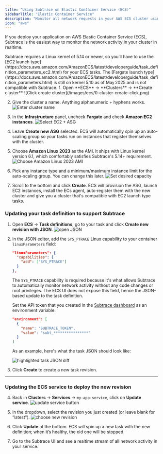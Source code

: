 ```yaml
---
title: "Using Subtrace on Elastic Container Service (ECS)"
sidebarTitle: "Elastic Container Service"
description: "Monitor all network requests in your AWS ECS cluster using Subtrace."
icon: "aws"
---
```


If you deploy your application on AWS Elastic Container Service (ECS), Subtrace
is the easiest way to monitor the network activity in your cluster in realtime.

<Note>
Subtrace requires a Linux kernel of 5.14 or newer, so you’ll have to use the
[EC2 launch type](https://docs.aws.amazon.com/AmazonECS/latest/developerguide/task_definition_parameters_ec2.html)
for your ECS tasks. The
[Fargate launch type](https://docs.aws.amazon.com/AmazonECS/latest/developerguide/task_definition_parameters.html)
is still on kernel 5.10 as of May 2025 and is not compatible with Subtrace.

<Accordion title="How do I create an ECS cluster with EC2 launch type?">
1. Open **ECS** → **Clusters** → **Create cluster**
   ![Click create cluster](/images/ecs/0-cluster-create-click.png)

2. Give the cluster a name. Anything alphanumeric + hyphens works.
   ![Enter cluster name](/images/ecs/1-cluster-name.png)

3. In the **Infrastructure** panel, uncheck **Fargate** and check **Amazon EC2 instances**.
   ![Select EC2 + ASG](/images/ecs/2-cluster-asg.png)

4. Leave **Create new ASG** selected. ECS will automatically spin up an auto-scaling group so your tasks run on instances that register themselves with the cluster.

5. Choose **Amazon Linux 2023** as the AMI. It ships with Linux kernel version 6.1, which comfortably satisfies Subtrace's 5.14+ requirement.
   ![Choose Amazon Linux 2023 AMI](/images/ecs/3-cluster-ami.png)

6. Pick any instance type and a minimum/maximum instance limit for the auto-scaling group. You can change this later.
   ![Set desired capacity](/images/ecs/4-cluster-capacity.png)

7. Scroll to the bottom and click **Create**. ECS will provision the ASG, launch EC2 instances, install the ECs agent, auto‑register them with the new cluster and give you a cluster that's compatible with EC2 launch type tasks.
</Accordion>
</Note>

### Updating your task definition to support Subtrace

1. Open **ECS** → **Task definitions**, go to your task and click **Create new revision with JSON**.
   ![open JSON](/images/ecs/5-task-update-button.png)

2. In the JSON editor, add the `SYS_PTRACE` Linux capability to your container `linuxParameters` field:

     ```json
     "linuxParameters": {
       "capabilities": {
         "add": ["SYS_PTRACE"]
       }
     },
     ```

   The `SYS_PTRACE` capability is required because it's what allows Subtrace
   to automatically monitor network activity without any code changes or root
   privileges. The ECS UI does not expose this field, hence the JSON-based
   update to the task definition.

   Set the API token that you created in the [Subtrace dashboard](https://subtrace.dev/dashboard)
   as an environment variable:

     ```json
     "environment": [
       {
         "name": "SUBTRACE_TOKEN",
         "value": "subt_****************"
       }
     ]
     ```
 
   As an example, here's what the task JSON should look like:

     ![highlighted task JSON diff](/images/ecs/6-task-json-diff.png)

3. Click **Create** to create a new task revision.

---

### Updating the ECS service to deploy the new revision

4. Back in **Clusters** → **Services** → `my-app-service`, click on **Update service**.
   ![update service button](/images/ecs/7-service-update-click.png)

5. In the dropdown, select the revision you just created (or leave blank for “latest”).
   ![choose new revision](/images/ecs/8-service-revision.png)

6. Click **Update** at the bottom. ECS will spin up a new task with the new definition; when it’s healthy, the old one will be stopped.

7. Go to the Subtrace UI and see a realtime stream of all network activity in your service.
